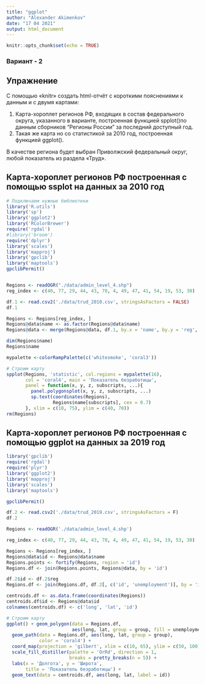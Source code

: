 ```yaml
---
title: "ggplot"
author: "Alexander Akimenkov"
date: "17 04 2021"
output: html_document
---
```


```r
knitr::opts_chunk$set(echo = TRUE)
```

### Вариант - 2

## Упражнение

С помощью «knitr» создать html-отчёт с короткими пояснениями к данным и с двумя картами:

1. Карта-хороплет регионов РФ, входящих в состав федерального округа, указанного в варианте, построенная функцией spplot()по данным сборников “Регионы России” за последний доступный год.
2. Такая же карта но со статистикой за 2010 год, построенная функцией ggplot().

В качестве региона будет выбран Приволжский федеральный округ, любой показатель из раздела «Труд».


## Карта-хороплет регионов РФ построенная с помощью ssplot на данных за 2010 год

```r
# Подключаем нужные библиотеки
library('R.utils')                
library('sp')                   
library('ggplot2')               
library('RColorBrewer')         
require('rgdal')                
#library('broom')                 
require('dplyr')                
library('scales')               
library('mapproj')              
library('gpclib')
library('maptools')
gpclibPermit()


Regions <- readOGR("./data/admin_level_4.shp")
reg_index <- c(40, 77, 29, 44, 43, 78, 4, 49, 47, 41, 54, 19, 53, 30)

df.1 <- read.csv2('./data/trud_2010.csv', stringsAsFactors = FALSE)
df.1

Regions <- Regions[reg_index, ]
Regions@data$name <- as.factor(Regions@data$name)
Regions@data <- merge(Regions@data, df.1, by.x = 'name', by.y = 'reg', sort = FALSE)

dim(Regions$name)
Regions$name

mypalette <-colorRampPalette(c('whitesmoke', 'coral3'))

# Строим карту
spplot(Regions, 'statistic', col.regions = mypalette(16),
       col = 'coral4', main = 'Показатель безработицы',
       panel = function(x, y, z, subscripts, ...){
         panel.polygonsplot(x, y, z, subscripts, ...)
         sp.text(coordinates(Regions),
                 Regions$name[subscripts], cex = 0.7)
       }, xlim = c(10, 75), ylim = c(40, 70))
rm(Regions)
```

## Карта-хороплет регионов РФ построенная с помощью ggplot на данных за 2019 год

```r
library('gpclib')
require('rgdal')                
require('plyr')                  
library('ggplot2')               
library('mapproj')               
library('scales')               
library('maptools')

gpclibPermit()

df.2 <- read.csv2('./data/trud_2019.csv', stringsAsFactors = F)
df.2

Regions <- readOGR('./data/admin_level_4.shp')

reg_index <- c(40, 77, 29, 44, 43, 78, 4, 49, 47, 41, 54, 19, 53, 30)

Regions <- Regions[reg_index, ]
Regions@data$id <- Regions@data$name
Regions.points <- fortify(Regions, region = 'id')
Regions.df <- join(Regions.points, Regions@data, by = 'id')

df.2$id <- df.2$reg
Regions.df <- join(Regions.df, df.2[, c('id', 'unemployment')], by = 'id')

centroids.df <- as.data.frame(coordinates(Regions))
centroids.df$id <- Regions@data$id
colnames(centroids.df) <- c('long', 'lat', 'id')

# Строим карту
ggplot() + geom_polygon(data = Regions.df,
                        aes(long, lat, group = group, fill = unemployment)) +
  geom_path(data = Regions.df, aes(long, lat, group = group),
            color = 'coral4') +
  coord_map(projection = 'gilbert', xlim = c(10, 65), ylim = c(50, 100)) +
  scale_fill_distiller(palette = 'OrRd', direction = 1,
                       breaks = pretty_breaks(n = 5)) +
  labs(x = 'Долгота', y = 'Широта',
       title = 'Показатель безработицы') +
  geom_text(data = centroids.df, aes(long, lat, label = id))
```
